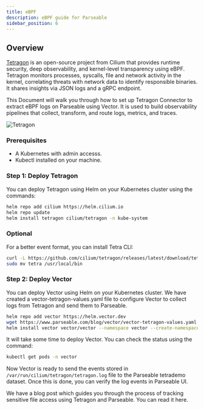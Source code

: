 ```yaml
---
title: eBPF
description: eBPF guide for Parseable
sidebar_position: 6
---
```


## Overview

[Tetragon](https://github.com/cilium/tetragon) is an open-source project from Cilium that provides runtime security, deep observability, and kernel-level transparency using eBPF. Tetragon monitors processes, syscalls, file and network activity in the kernel, correlating threats with network data to identify responsible binaries. It shares insights via JSON logs and a gRPC endpoint.

This Document will walk you through how to set up Tetragon Connector to extract eBPF logs on Parseable using Vector. It is used to build observability pipelines that collect, transform, and route logs, metrics, and traces.

![Tetragon](./static/tZ4KeWbHe.png)

### Prerequisites

- A Kubernetes with admin accesss.
- Kubectl installed on your machine.

### Step 1: Deploy Tetragon

You can deploy Tetragon using Helm on your Kubernetes cluster using the commands:

```bash
helm repo add cilium https://helm.cilium.io
helm repo update
helm install tetragon cilium/tetragon -n kube-system
```


### Optional
For a better event format, you can install Tetra CLI:

```bash
curl -L https://github.com/cilium/tetragon/releases/latest/download/tetra-linux-amd64.tar.gz | tar -xz
sudo mv tetra /usr/local/bin
```


### Step 2: Deploy Vector

You can deploy Vector using Helm on your Kubernetes cluster. We have created a vector-tetragon-values.yaml file to configure Vector to collect logs from Tetragon and send them to Parseable.

```bash
helm repo add vector https://helm.vector.dev
wget https://www.parseable.com/blog/vector/vector-tetragon-values.yaml
helm install vector vector/vector --namespace vector --create-namespace --values vector-tetragon-values.yaml
```


It will take some time to deploy Vector. You can check the status using the command:

```bash
kubectl get pods -n vector
```

Now Vector is ready to send the events stored in `/var/run/cilium/tetragon/tetragon.log` file to the Parseable tetrademo dataset. Once this is done, you can verify the log events in Parseable UI.

We have a blog post which guides you through the process of tracking sensitive file access using Tetragon and Parseable. You can read it here.